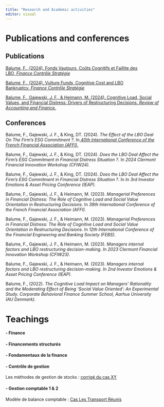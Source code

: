 ```yaml
---
title: "Research and Academic activities"
editor: visual
---
```


# Publications and conferences

## Publications

[Balume, F., (2024). Fonds Vautours, Coûts Cognitifs et Faillite des LBO, *Finance Contrôle Stratégie*](https://journals.openedition.org/fcs/12793)

[Balume, F., (2024). Vulture Funds, Cognitive Cost and LBO Bankruptcy. *Finance Contrôle Stratégie*](https://journals.openedition.org/fcs/12700)

[Balume, F., Gajewski, J. F., & Heimann, M. (2024). Cognitive Load, Social Values, and Financial Distress: Drivers of Restructuring Decisions. *Review of Accounting and Finance*.](https://www.emerald.com/insight/content/doi/10.1108/RAF-07-2023-0212/full/html)

## Conferences

Balume, F., Gajewski, J. F., & King, DT. (2024). *The Effect of the LBO Deal On The Firm’s ESG Commitment ?*. In[ *40th International Conference of the French Financial Association (AFFI)*.](https://affi2024.eventsadmin.com/i/Program)

Balume, F., Gajewski, J. F., & King, DT. (2024). *Does the LBO Deal Affect the Firm’s ESG Commitment in Financial Distress Situation ?*. In *2024 Clermont Financial Innovation Workshop (CFIW24).*

Balume, F., Gajewski, J. F., & King, DT. (2024). *Does the LBO Deal Affect the Firm’s ESG Commitment in Financial Distress Situation ?*. In *In 3rd Investor Emotions & Asset Pricing Conference (IEAP)*.

Balume, F., Gajewski, J. F., & Heimann, M. (2023). *Managerial Preferences in Financial Distress: The Role of Cognitive Load and Social Value Orientation in Restructuring Decisions*. In *39th International Conference of the French Financial Association (AFFI)*.

Balume, F., Gajewski, J. F., & Heimann, M. (2023). *Managerial Preferences in Financial Distress: The Role of Cognitive Load and Social Value Orientation in Restructuring Decisions*. In *12th International Conference of the Financial Engineering and Banking Society (FEBS)*.

Balume, F., Gajewski, J. F., & Heimann, M. (2023). *Managers internal factors and LBO restructuring decision-making. In 2023 Clermont Financial Innovation Workshop (CFIW23).*

Balume, F., Gajewski, J. F., & Heimann, M. (2023). *Managers internal factors and LBO restructuring decision-making. In 2nd Investor Emotions & Asset Pricing Conference (IEAP).*

Balume, F., (2022). *The Cognitive Load Impact on Managers’ Rationality and the Moderating Effect of Being ‘Social Value Oriented’: An Experimental Study. Corporate Behavioral Finance Summer School, Aarhus University (AU Denmark).*

# Teachings

#### - Finance

#### - Financements structurés

#### - Fondamentaux de la finance

#### - Contrôle de gestion

Les méthodes de gestion de stocks : [corrigé du cas XY](CasXY.pdf)

#### - Gestion comptable 1 & 2

Modèle de balance comptable : [Cas Les Transport Réunis](BalanceModelTransR.docx)
